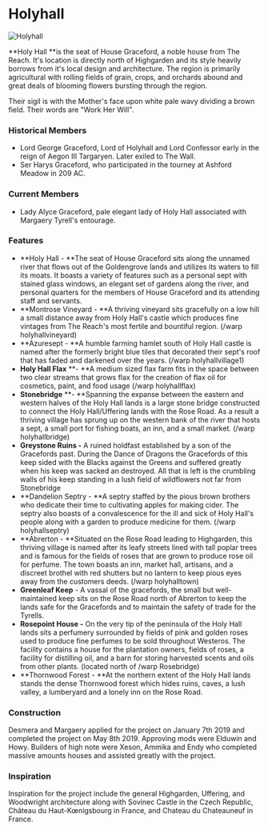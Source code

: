 

# Holyhall

<Image
  src="https://cdn.sanity.io/images/1as7cn02/production/cccca294f5f8c76a9094dad532bd29a86546f074-1280x720.png?w=976&h=350&fit=crop&crop=center&auto=format"
  alt="Holyhall"
  width={976}
  height={350}
/>

<ProjectDetails
  floatRight
  region="Reach"
  house="House Graceford"
  type="Castle"
  status="Completed"
  warp="/warp holyhall"
  projectLead="Margaery_Tyrell, Desmera_Redwyne"
  dateStarted="February 11, 2019"
  dateCompleted="February 11, 2019"
/>

**Holy Hall **is the seat of House Graceford, a noble house from The Reach. It's location is directly north of Highgarden and its style heavily borrows from it's local design and architecture. The region is primarily agricultural with rolling fields of grain, crops, and orchards abound and great deals of blooming flowers bursting through the region.

Their sigil is with the Mother's face upon white pale wavy dividing a brown field. Their words are "Work Her Will".

### Historical Members

- Lord George Graceford, Lord of Holyhall and Lord Confessor early in the reign of Aegon III Targaryen. Later exiled to The Wall.
- Ser Harys Graceford, who participated in the tourney at Ashford Meadow in 209 AC.

### Current Members

- Lady Alyce Graceford, pale elegant lady of Holy Hall associated with Margaery Tyrell's entourage.

### Features

- **Holy Hall - **The seat of House Graceford sits along the unnamed river that flows out of the Goldengrove lands and utilizes its waters to fill its moats. It boasts a variety of features such as a personal sept with stained glass windows, an elegant set of gardens along the river, and personal quarters for the members of House Graceford and its attending staff and servants.
- **Montrose Vineyard - **A thriving vineyard sits gracefully on a low hill a small distance away from Holy Hall's castle which produces fine vintages from The Reach's most fertile and bountiful region. (/warp holyhallvineyard)
- **Azuresept - **A humble farming hamlet south of Holy Hall castle is named after the formerly bright blue tiles that decorated their sept's roof that has faded and darkened over the years. (/warp holyhallvillage1)
- **Holy Hall Flax** **- **A medium sized flax farm fits in the space between two clear streams that grows flax for the creation of flax oil for cosmetics, paint, and food usage (/warp holyhallflax)
- **Stonebridge** **- **Spanning the expanse between the eastern and western halves of the Holy Hall lands is a large stone bridge constructed to connect the Holy Hall/Uffering lands with the Rose Road. As a result a thriving village has sprung up on the western bank of the river that hosts a sept, a small port for fishing boats, an inn, and a small market. (/warp holyhallbridge)
- **Greystone Ruins -** A ruined holdfast established by a son of the Gracefords past. During the Dance of Dragons the Gracefords of this keep sided with the Blacks against the Greens and suffered greatly when his keep was sacked an destroyed. All that is left is the crumbling walls of his keep standing in a lush field of wildflowers not far from Stonebridge
- **Dandelion Septry - **A septry staffed by the pious brown brothers who dedicate their time to cultivating apples for making cider. The septry also boasts of a convalescence for the ill and sick of Holy Hall's people along with a garden to produce medicine for them. (/warp holyhallseptry)
- **Abrerton - **Situated on the Rose Road leading to Highgarden, this thriving village is named after its leafy streets lined with tall poplar trees and is famous for the fields of roses that are grown to produce rose oil for perfume. The town boasts an inn, market hall, artisans, and a discreet brothel with red shutters but no lantern to keep pious eyes away from the customers deeds. (/warp holyhalltown)
- **Greenleaf Keep** - A vassal of the gracefords, the small but well-maintained keep sits on the Rose Road north of Abrerton to keep the lands safe for the Gracefords and to maintain the safety of trade for the Tyrells.
- **Rosepoint House -** On the very tip of the peninsula of the Holy Hall lands sits a perfumery surrounded by fields of pink and golden roses used to produce fine perfumes to be sold throughout Westeros. The facility contains a house for the plantation owners, fields of roses, a facility for distilling oil, and a barn for storing harvested scents and oils from other plants. (located north of /warp Rosebridge)
- **Thornwood Forest - **At the northern extent of the Holy Hall lands stands the dense Thornwood forest which hides ruins, caves, a lush valley, a lumberyard and a lonely inn on the Rose Road.

### Construction

Desmera and Margaery applied for the project on January 7th 2019 and completed the project on May 8th 2019. Approving mods were Elduwin and Howy. Builders of high note were Xeson, Ammika and Endy who completed massive amounts houses and assisted greatly with the project.

### Inspiration

Inspiration for the project include the general Highgarden, Uffering, and Woodwright architecture along with Sovinec Castle in the Czech Republic, Château du Haut-Kœnigsbourg in France, and Chateau du Chateauneuf in France.
